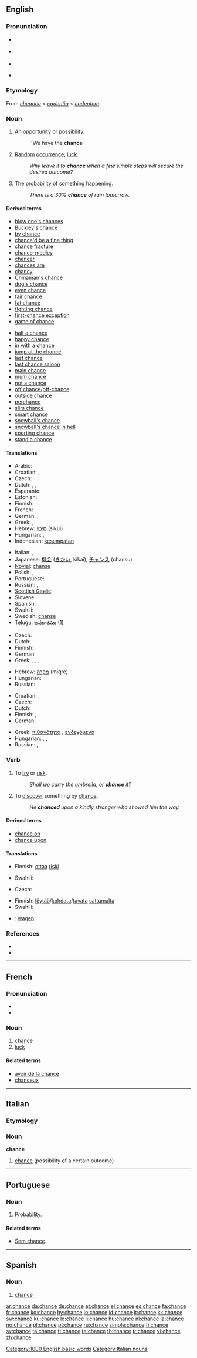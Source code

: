 {{also|Chance}}
==English==

{{rank|filled|visit|follow|639|chance|happened|broken|trouble}}

===Pronunciation===
* {{a|RP}} {{IPA|/tʃɑːns/}}
* {{a|US}} {{IPA|/tʃæns/}}
* {{audio|en-uk-chance.ogg|Audio (UK)}}
* {{audio|en-us-chance.ogg|Audio (US)}}
*: {{rhymes|ɑːns}}

===Etymology===
From {{etyl|fro}} ''[[cheance]]'' < {{VL.}} ''[[cadentia]]'' < {{etyl|la}} ''[[cadentem]]''.

===Noun===
{{en-noun}}

# {{countable}} An [[opportunity]] or [[possibility]].
#: ''We have the '''chance'''
# {{uncountable}} [[random|Random]] [[occurrence]]; [[luck]].
#: ''Why leave it to '''chance''' when a few simple steps will secure the desired outcome?''
# {{countable}} The [[probability]] of something happening.
#: ''There is a 30% '''chance''' of rain tomorrow.''

====Derived terms====
{{der-top|Terms derived from the noun "chance"}}
* [[blow one's chances]]
* [[Buckley's chance]]
* [[by chance]]
* [[chance'd be a fine thing]]
* [[chance fracture]]
* [[chance-medley]]
* [[chancer]]
* [[chances are]]
* [[chancy]]
* [[Chinaman's chance]]
* [[dog's chance]]
* [[even chance]]
* [[fair chance]]
* [[fat chance]]
* [[fighting chance]]
* [[first-chance exception]]
* [[game of chance]]
{{der-mid}}
* [[half a chance]]
* [[happy chance]]
* [[in with a chance]]
* [[jump at the chance]]
* [[last chance]]
* [[last chance saloon]]
* [[main chance]]
* [[mum chance]]
* [[not a chance]]
* [[off chance]]/[[off-chance]]
* [[outside chance]]
* [[perchance]]
* [[slim chance]]
* [[smart chance]]
* [[snowball's chance]]
* [[snowball's chance in hell]]
* [[sporting chance]]
* [[stand a chance]]
{{der-bottom}}

====Translations====
{{trans-top|an opportunity or possibility}}
* Arabic: {{t-|ar|فرصة|f|tr=furSa|sc=Arab}}
* Croatian: {{t-|hr|šansa}},  {{t-|hr|mogućnost}}
* Czech: {{t+|cs|šance|f}}
* Dutch: {{t+|nl|kans|f}}, {{t+|nl|gelegenheid|f}}, {{t+|nl|mogelijkheid|f}}
* Esperanto: {{t-|eo|ŝanco|xs=Esperanto}}
* Estonian: {{t|et|võimalus}}
* Finnish: {{t+|fi|mahdollisuus}}
* French: {{t+|fr|chance|f}}
* German: {{t+|de|Gelegenheit|f}}, {{t+|de|Möglichkeit|f}}
* Greek: {{t+|el|ευκαιρία|f|sc=Grek}}, {{t+|el|πιθανότητα|sc=Grek}}
* Hebrew: [[סיכוי]] (sikui) {{m}}
* Hungarian: {{t+|hu|alkalom}}, {{t+|hu|lehetőség}}
* Indonesian: [[sempat|kesempatan]]
{{trans-mid}}
* Italian: {{t+|it|possibilità|f}}, {{t+|it|opportunità|f}}
* Japanese: [[機会]] ([[きかい]], kikai), [[チャンス]] (chansu)
* [[Novial]]: [[chanse]]
* Polish: {{t-|pl|szansa|f}}, {{t+|pl|okazja|f}}
* Portuguese: {{t+|pt|chance|f}}
* Russian: {{t+|ru|возможность|f|tr=vozmóžnost'|sc=Cyrl}}, {{t+|ru|шанс|m|tr=šans|sc=Cyrl}}
* [[Scottish Gaelic]]: {{t-|gd|cothrom|m|xs=Scottish Gaelic}}
* Slovene: {{t+|sl|priložnost|f}}
* Spanish: {{t-|es|probabilidad|f}},  {{t-|es|oportunidad|f}}
* Swahili: {{t+|sw|nafasi|xs=Swahili}}
* Swedish: [[chanse]]
* [[Telugu]]: [[అవకాశము]] (1)
{{trans-bottom}}

{{trans-top|random occurrence}}
* Czech: {{t-|cs|náhoda|f}}
* Dutch: {{t+|nl|toeval|n}}
* Finnish: {{t-|fi|sattuma}}
* German: {{t+|de|Zufall|m}}
* Greek: {{t+|el|τύχη|f|sc=Grek}}, {{t+|el|σύμπτωση|f|sc=Grek}}, {{t+|el|περίσταση|f|sc=Grek}}, {{t+|el|συγκυρία|f|sc=Grek}}
{{trans-mid}}
* Hebrew: [[מקרה]] (miqre) {{m}}
* Hungarian: {{t+|hu|véletlen}}
* Russian: {{t|ru|случайность|f|tr=slučájnost'|sc=Cyrl}}
{{trans-bottom}}

{{trans-top|probability of something happening}}
* Croatian: {{t-|hr|mogućnost}},  {{t-|hr|šansa}}
* Czech: {{t+|cs|šance|f}}
* Dutch: {{t+|nl|kans|f}}
* Finnish: {{t+|fi|mahdollisuus}}, {{t+|fi|todennäköisyys}}
* German: {{t+|de|Wahrscheinlichkeit|f}}
{{trans-mid}}
* Greek: [[πιθανότητα]] {{f}}, [[ενδεχόμενο]] {{n}}
* Hungarian: {{t+|hu|valószínűség}}, {{t|hu|eshetőség}}, {{t+|hu|esély}}
* Russian: {{t|ru|вероятность|f|tr=verojátnost'|sc=Cyrl}}, {{t+|ru|шанс|m|tr=šans|sc=Cyrl}}
{{trans-bottom}}

===Verb===
{{en-verb|chanc|ing}}

# To [[try]] or [[risk]].
#: ''Shall we carry the umbrella, or '''chance''' it?''
# To [[discover]] something by [[chance]].
#: ''He '''chanced''' upon a kindly stranger who showed him the way.''

====Derived terms====
*[[chance on]]
*[[chance upon]]

====Translations====
{{trans-top|to try or risk}}
* Finnish: [[ottaa]] [[riski]]
{{trans-mid}}
* Swahili: {{t|sw|nafasi|xs=Swahili}}
{{trans-bottom}}

{{trans-top|to discover by chance}}
* Czech: {{t-|cs|narazit}}
{{trans-mid}}
* Finnish: [[löytää]]/[[kohdata]]/[[tavata]] [[sattuma|sattumalta]]
* Swahili: {{t|sw|nafasi|xs=Swahili}}
{{trans-bottom}}

{{checktrans-top}}
* {{ttbc|Dutch}}: [[wagen]] {{n}}
{{trans-bottom}}

===References===
* {{R:Webster 1913}}
* {{R:Online Etymology Dictionary}}

[[Category:1000 English basic words]]

----

==French==

===Pronunciation===
* {{IPA|/ʃɑ̃s/|lang=fr}}
* {{audio|Fr-Chance-fr-Paris.ogg|Audio (FR)}}

===Noun===
{{fr-noun|f}}

# [[chance]]
# [[luck]]

====Related terms====
* [[avoir de la chance]]
* [[chanceux]]

----

==Italian==

===Etymology===
{{etyl|fr|it}}

===Noun===
'''chance''' {{f|inv}}

# [[#English|chance]] (possibility of a certain outcome)

[[Category:Italian nouns]]

----

==Portuguese==

===Noun===
{{infl|pt|noun}}

# [[probability|Probability]].

====Related terms====
* [[sem chance|Sem chance]].

----

==Spanish==

===Noun===
{{es-noun-f}}

# [[chance#English|chance]]

[[ar:chance]]
[[da:chance]]
[[de:chance]]
[[et:chance]]
[[el:chance]]
[[es:chance]]
[[fa:chance]]
[[fr:chance]]
[[ko:chance]]
[[hy:chance]]
[[io:chance]]
[[id:chance]]
[[it:chance]]
[[kk:chance]]
[[sw:chance]]
[[ku:chance]]
[[lo:chance]]
[[li:chance]]
[[hu:chance]]
[[nl:chance]]
[[ja:chance]]
[[no:chance]]
[[pl:chance]]
[[pt:chance]]
[[ru:chance]]
[[simple:chance]]
[[fi:chance]]
[[sv:chance]]
[[ta:chance]]
[[tt:chance]]
[[te:chance]]
[[th:chance]]
[[tr:chance]]
[[vi:chance]]
[[zh:chance]]